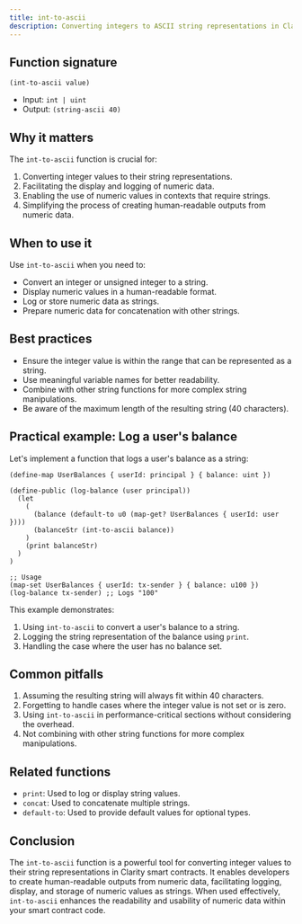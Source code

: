 ```yaml
---
title: int-to-ascii
description: Converting integers to ASCII string representations in Clarity smart contracts.
---
```


## Function signature

```clarity
(int-to-ascii value)
```

- Input: `int | uint`
- Output: `(string-ascii 40)`

## Why it matters

The `int-to-ascii` function is crucial for:

1. Converting integer values to their string representations.
2. Facilitating the display and logging of numeric data.
3. Enabling the use of numeric values in contexts that require strings.
4. Simplifying the process of creating human-readable outputs from numeric data.

## When to use it

Use `int-to-ascii` when you need to:

- Convert an integer or unsigned integer to a string.
- Display numeric values in a human-readable format.
- Log or store numeric data as strings.
- Prepare numeric data for concatenation with other strings.

## Best practices

- Ensure the integer value is within the range that can be represented as a string.
- Use meaningful variable names for better readability.
- Combine with other string functions for more complex string manipulations.
- Be aware of the maximum length of the resulting string (40 characters).

## Practical example: Log a user's balance

Let's implement a function that logs a user's balance as a string:

```clarity
(define-map UserBalances { userId: principal } { balance: uint })

(define-public (log-balance (user principal))
  (let
    (
      (balance (default-to u0 (map-get? UserBalances { userId: user })))
      (balanceStr (int-to-ascii balance))
    )
    (print balanceStr)
  )
)

;; Usage
(map-set UserBalances { userId: tx-sender } { balance: u100 })
(log-balance tx-sender) ;; Logs "100"
```

This example demonstrates:
1. Using `int-to-ascii` to convert a user's balance to a string.
2. Logging the string representation of the balance using `print`.
3. Handling the case where the user has no balance set.

## Common pitfalls

1. Assuming the resulting string will always fit within 40 characters.
2. Forgetting to handle cases where the integer value is not set or is zero.
3. Using `int-to-ascii` in performance-critical sections without considering the overhead.
4. Not combining with other string functions for more complex manipulations.

## Related functions

- `print`: Used to log or display string values.
- `concat`: Used to concatenate multiple strings.
- `default-to`: Used to provide default values for optional types.

## Conclusion

The `int-to-ascii` function is a powerful tool for converting integer values to their string representations in Clarity smart contracts. It enables developers to create human-readable outputs from numeric data, facilitating logging, display, and storage of numeric values as strings. When used effectively, `int-to-ascii` enhances the readability and usability of numeric data within your smart contract code.
